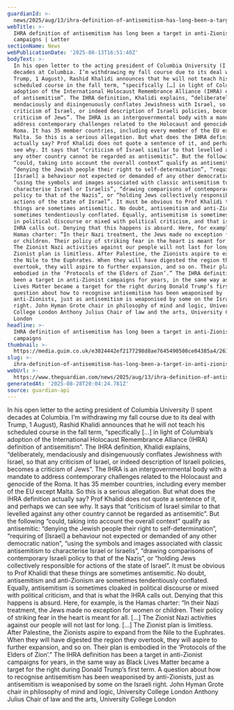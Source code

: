 ```yaml
---
guardianId: >-
  news/2025/aug/13/ihra-definition-of-antisemitism-has-long-been-a-target-in-anti-zionist-campaigns
webTitle: >-
  IHRA definition of antisemitism has long been a target in anti-Zionist
  campaigns | Letter
sectionName: News
webPublicationDate: '2025-08-13T16:51:40Z'
bodyText: >-
  In his open letter to the acting president of Columbia University (I spent
  decades at Columbia. I’m withdrawing my fall course due to its deal with
  Trump, 1 August), Rashid Khalidi announces that he will not teach his
  scheduled course in the fall term, “specifically […] in light of Columbia’s
  adoption of the International Holocaust Remembrance Alliance (IHRA) definition
  of antisemitism”. The IHRA definition, Khalidi explains, “deliberately,
  mendaciously and disingenuously conflates Jewishness with Israel, so that any
  criticism of Israel, or indeed description of Israeli policies, becomes a
  criticism of Jews”. The IHRA is an intergovernmental body with a mandate to
  address contemporary challenges related to the Holocaust and genocide of the
  Roma. It has 35 member countries, including every member of the EU except
  Malta. So this is a serious allegation. But what does the IHRA definition
  actually say? Prof Khalidi does not quote a sentence of it, and perhaps we can
  see why. It says that “criticism of Israel similar to that levelled against
  any other country cannot be regarded as antisemitic”. But the following
  “could, taking into account the overall context” qualify as antisemitic:
  “denying the Jewish people their right to self-determination”, “requiring of
  [Israel] a behaviour not expected or demanded of any other democratic nation”,
  “using the symbols and images associated with classic antisemitism to
  characterise Israel or Israelis”, “drawing comparisons of contemporary Israeli
  policy to that of the Nazis”, or “holding Jews collectively responsible for
  actions of the state of Israel”. It must be obvious to Prof Khalidi that these
  things are sometimes antisemitic. No doubt, antisemitism and anti-Zionism are
  sometimes tendentiously conflated. Equally, antisemitism is sometimes cloaked
  in political discourse or mixed with political criticism, and that is what the
  IHRA calls out. Denying that this happens is absurd. Here, for example, is the
  Hamas charter: “In their Nazi treatment, the Jews made no exception for women
  or children. Their policy of striking fear in the heart is meant for all. […]
  The Zionist Nazi activities against our people will not last for long. […] The
  Zionist plan is limitless. After Palestine, the Zionists aspire to expand from
  the Nile to the Euphrates. When they will have digested the region they
  overtook, they will aspire to further expansion, and so on. Their plan is
  embodied in the ‘Protocols of the Elders of Zion’.” The IHRA definition has
  been a target in anti-Zionist campaigns for years, in the same way as Black
  Lives Matter became a target for the right during Donald Trump’s first term. A
  question about how to recognise antisemitism has been weaponised by
  anti-Zionists, just as antisemitism is weaponised by some on the Israeli
  right. John Hyman Grote chair in philosophy of mind and logic, University
  College London Anthony Julius Chair of law and the arts, University College
  London
headline: >-
  IHRA definition of antisemitism has long been a target in anti-Zionist
  campaigns
thumbnail: >-
  https://media.guim.co.uk/e3024442ef2177298d8ae7645490508ce04385a4/261_0_3505_2804/500.jpg
slug: >-
  ihra-definition-of-antisemitism-has-long-been-a-target-in-anti-zionist-campaigns-or-letter
webUrl: >-
  https://www.theguardian.com/news/2025/aug/13/ihra-definition-of-antisemitism-has-long-been-a-target-in-anti-zionist-campaigns
generatedAt: '2025-08-28T20:04:24.781Z'
source: guardian-api
---
```

In his open letter to the acting president of Columbia University (I spent decades at Columbia. I’m withdrawing my fall course due to its deal with Trump, 1 August), Rashid Khalidi announces that he will not teach his scheduled course in the fall term, “specifically […] in light of Columbia’s adoption of the International Holocaust Remembrance Alliance (IHRA) definition of antisemitism”. The IHRA definition, Khalidi explains, “deliberately, mendaciously and disingenuously conflates Jewishness with Israel, so that any criticism of Israel, or indeed description of Israeli policies, becomes a criticism of Jews”. The IHRA is an intergovernmental body with a mandate to address contemporary challenges related to the Holocaust and genocide of the Roma. It has 35 member countries, including every member of the EU except Malta. So this is a serious allegation. But what does the IHRA definition actually say? Prof Khalidi does not quote a sentence of it, and perhaps we can see why. It says that “criticism of Israel similar to that levelled against any other country cannot be regarded as antisemitic”. But the following “could, taking into account the overall context” qualify as antisemitic: “denying the Jewish people their right to self-determination”, “requiring of [Israel] a behaviour not expected or demanded of any other democratic nation”, “using the symbols and images associated with classic antisemitism to characterise Israel or Israelis”, “drawing comparisons of contemporary Israeli policy to that of the Nazis”, or “holding Jews collectively responsible for actions of the state of Israel”. It must be obvious to Prof Khalidi that these things are sometimes antisemitic. No doubt, antisemitism and anti-Zionism are sometimes tendentiously conflated. Equally, antisemitism is sometimes cloaked in political discourse or mixed with political criticism, and that is what the IHRA calls out. Denying that this happens is absurd. Here, for example, is the Hamas charter: “In their Nazi treatment, the Jews made no exception for women or children. Their policy of striking fear in the heart is meant for all. […] The Zionist Nazi activities against our people will not last for long. […] The Zionist plan is limitless. After Palestine, the Zionists aspire to expand from the Nile to the Euphrates. When they will have digested the region they overtook, they will aspire to further expansion, and so on. Their plan is embodied in the ‘Protocols of the Elders of Zion’.” The IHRA definition has been a target in anti-Zionist campaigns for years, in the same way as Black Lives Matter became a target for the right during Donald Trump’s first term. A question about how to recognise antisemitism has been weaponised by anti-Zionists, just as antisemitism is weaponised by some on the Israeli right. John Hyman Grote chair in philosophy of mind and logic, University College London Anthony Julius Chair of law and the arts, University College London
